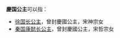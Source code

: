 '''慶国公主'''可以指：
*[[徐国长公主|徐国长公主]]，曾封慶國公主，宋神宗女
*[[秦国康懿长公主|秦国康懿长公主]]，曾封慶國公主，宋哲宗女

{{Disambig|Cat=公主封号消歧义}}